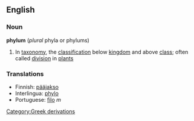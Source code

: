 ==English==
===Noun===
'''phylum'''   (''plural'' phyla or phylums)
#{{taxonomy}} In [[taxonomy]], the [[classification]] below [[kingdom]] and above [[class]]; often called [[division]] in [[plant]]s

=== Translations ===
*Finnish: [[pääjakso]]
*Interlingua: [[phylo]]
*Portuguese: [[filo]] ''m''
[[Category:Greek derivations]]